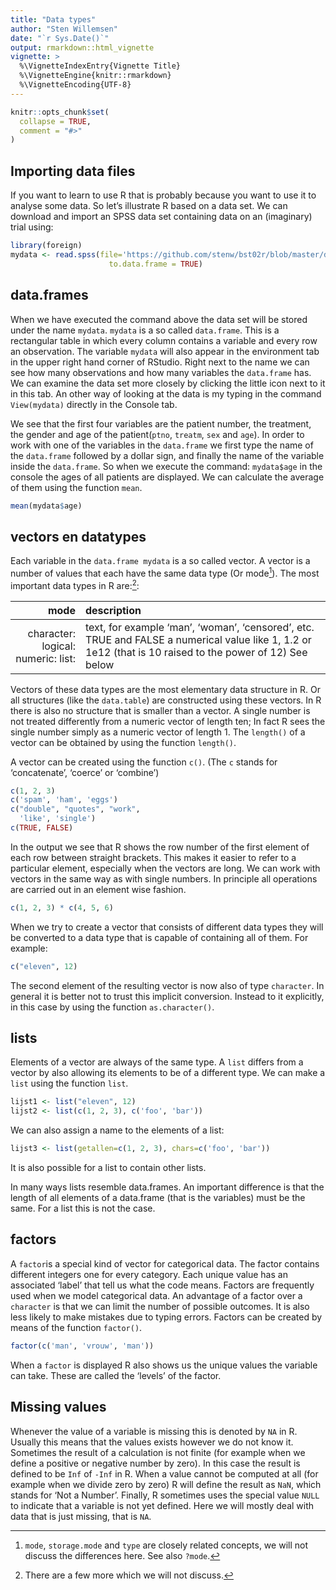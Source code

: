 ```yaml
---
title: "Data types"
author: "Sten Willemsen"
date: "`r Sys.Date()`"
output: rmarkdown::html_vignette
vignette: >
  %\VignetteIndexEntry{Vignette Title}
  %\VignetteEngine{knitr::rmarkdown}
  %\VignetteEncoding{UTF-8}
---
```


```r
knitr::opts_chunk$set(
  collapse = TRUE,
  comment = "#>"
)
```


## Importing data files

If you want to learn to use R that is probably because you want to use it to analyse some data. So let's illustrate R based on a data set. We can download and import an SPSS data set containing data on an (imaginary) trial using: 
```r
library(foreign)
mydata <- read.spss(file='https://github.com/stenw/bst02r/blob/master/data-raw/pain.sav?raw=true',
                      to.data.frame = TRUE)
```

## data.frames

When we have executed the command above the data set will be stored under the name `mydata`. `mydata` is a so called `data.frame`. This is a rectangular table in which every column contains a variable and every row an observation. The variable `mydata` will also appear in the environment tab in the upper right hand corner of RStudio. Right next to the name we can see how many observations and how many variables the `data.frame` has. We can examine the data set more closely by clicking the little icon next to it in this tab. An other way of looking at the data is my typing in the command `View(mydata)` directly in the Console tab.


We see that the first four variables are the patient number, the treatment, the  gender and age of the patient(`ptno`, `treatm`, `sex` and `age`). In order to work with one of the variables in the `data.frame` we first type the name of the `data.frame` followed by a dollar sign, and finally the name of the variable inside the `data.frame`. So when we execute the command: `mydata$age` in the console the ages of all patients are displayed. We can calculate the average of them using the function `mean`.  

```r
mean(mydata$age)
```

## vectors en datatypes

Each variable in the `data.frame mydata` is a so called vector. A vector is a number of values that each have the same data type (Or mode^[`mode`, `storage.mode` and `type` are closely related concepts, we will not discuss the differences here. See also `?mode`.]). The most important data types in R are:^[There are a few more which we will not discuss.]: 

------------    ---------------------------------------------------
        mode    description
------------    ---------------------------------------------------    
  character:    text, for example 'man', 'woman', 'censored', etc. 
    logical:    TRUE and FALSE
    numeric:    a numerical value like 1, 1.2 or 1e12 (that is 10 raised to the power of 12)
       list:    See below
-------------------------------------------------------------------

Vectors of these data types are the most elementary data structure in R. Or all structures (like the `data.table`) are constructed using these vectors. In R there is also no structure that is smaller than a vector. A single number is not treated differently from a numeric vector of length ten; In fact R sees the single number simply as a numeric vector of length 1. The `length()` of a vector can be obtained by using the function `length()`.

A vector can be created using the function `c()`. (The `c` stands for 'concatenate', 'coerce' or 'combine')

```r
c(1, 2, 3)
c('spam', 'ham', 'eggs')
c("double", "quotes", "work",
  'like', 'single')
c(TRUE, FALSE)
```

In the output we see that R shows the row number of the first element of each row between straight brackets. This makes it easier to refer to a particular element, especially when the vectors are long. We can work with vectors in the same way as with single numbers. In principle all operations are carried out in an element wise fashion.

```r
c(1, 2, 3) * c(4, 5, 6)
```

When we try to create a vector that consists of different data types they will be converted to a data type that is capable of containing all of them. For example: 

```r
c("eleven", 12)
```

The second element of the resulting vector is now also of type `character`. In general it is better not to trust this implicit conversion. Instead to it explicitly, in this case by using the function `as.character()`.

## lists

Elements of a vector are always of the same type. A `list` differs from a vector by also allowing its elements to be of a different type. We can make a `list` using the function `list`.

```r
lijst1 <- list("eleven", 12)
lijst2 <- list(c(1, 2, 3), c('foo', 'bar'))
```
We can also assign a name to the elements of a list:

```r
lijst3 <- list(getallen=c(1, 2, 3), chars=c('foo', 'bar'))
```


It is also possible for a list to contain other lists.

In many ways lists resemble data.frames. An important difference is that the length of all elements of a data.frame (that is the variables) must be the same. For a list this is not the case.

## factors

A `factor`is a special kind of vector for categorical data. The factor contains different integers one for every category. Each unique value has an associated 'label' that tell us what the code means. Factors are frequently used when we model categorical data. An advantage of a factor over a `character` is that we can limit the number of possible outcomes. It is also less likely to make mistakes due to typing errors.  Factors can be created by means of the function `factor()`.

```r
factor(c('man', 'vrouw', 'man'))
```

When a `factor` is displayed R also shows us the unique values the variable can take. These are called the 'levels' of the factor. 

## Missing values

Whenever the value of a variable is missing this is denoted by `NA` in R. Usually this means that the values exists however we do not know it. Sometimes the result of a calculation is not finite (for example when we define a positive or negative number by zero). In this case the result is defined to be `Inf` of `-Inf` in R.  When a value cannot be computed at all (for example when we divide zero by zero) R will define the result as `NaN`, which stands for 'Not a Number'. Finally, R sometimes uses the special value `NULL` to indicate that a variable is not yet defined. Here we will mostly deal with data that is just missing, that is  `NA`.   



